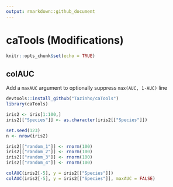 ```yaml
---
output: rmarkdown::github_document
---
```


# caTools (Modifications)

```r
knitr::opts_chunk$set(echo = TRUE)
```

## colAUC

Add a `maxAUC` argument to optionally suppress `max(AUC, 1-AUC)` line

```r
devtools::install_github("Tazinho/caTools")
library(caTools)

iris2 <- iris[1:100,]
iris2[["Species"]] <- as.character(iris2[["Species"]])

set.seed(123)
n <- nrow(iris2)

iris2[["random_1"]] <- rnorm(100)
iris2[["random_2"]] <- rnorm(100)
iris2[["random_3"]] <- rnorm(100)
iris2[["random_4"]] <- rnorm(100)

colAUC(iris2[-5], y = iris2[["Species"]])
colAUC(iris2[-5], y = iris2[["Species"]], maxAUC = FALSE)
```
